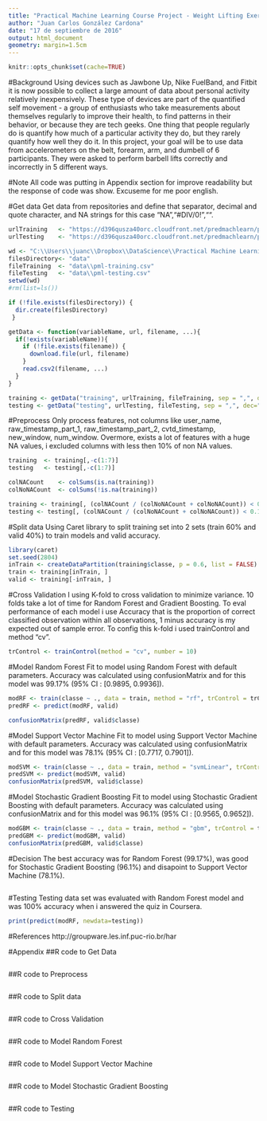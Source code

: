 ```yaml
---
title: "Practical Machine Learning Course Project - Weight Lifting Exercise"
author: "Juan Carlos González Cardona"
date: "17 de septiembre de 2016"
output: html_document
geometry: margin=1.5cm
---
```

```r
knitr::opts_chunk$set(cache=TRUE)
```

#Background
Using devices such as Jawbone Up, Nike FuelBand, and Fitbit it is now possible to collect a large amount of data about personal activity relatively inexpensively. These type of devices are part of the quantified self movement - a group of enthusiasts who take measurements about themselves regularly to improve their health, to find patterns in their behavior, or because they are tech geeks. One thing that people regularly do is quantify how much of a particular activity they do, but they rarely quantify how well they do it. In this project, your goal will be to use data from accelerometers on the belt, forearm, arm, and dumbell of 6 participants. They were asked to perform barbell lifts correctly and incorrectly in 5 different ways.

#Note
All code was putting in Appendix section for improve readability but the response of code was show. Excuseme for me poor english.

#Get data
Get data from repositories and define that separator, decimal and quote character, and NA strings for this case "NA","#DIV/0!","".
```r
urlTraining   <- "https://d396qusza40orc.cloudfront.net/predmachlearn/pml-training.csv"
urlTesting    <- "https://d396qusza40orc.cloudfront.net/predmachlearn/pml-testing.csv"

wd <- "C:\\Users\\juanc\\Dropbox\\DataScience\\Practical Machine Learning\\Project\\JHU-PracticalMachineLearning"
filesDirectory<- "data"
fileTraining  <- "data\\pml-training.csv"
fileTesting   <- "data\\pml-testing.csv"
setwd(wd)
#rm(list=ls())

if (!file.exists(filesDirectory)) {
  dir.create(filesDirectory)
 }

getData <- function(variableName, url, filename, ...){
  if(!exists(variableName)){
    if (!file.exists(filename)) { 
      download.file(url, filename)
    }
    read.csv2(filename, ...)
  }
}

training <- getData("training", urlTraining, fileTraining, sep = ",", dec=".", quote = "\"", na.strings = c("NA","#DIV/0!",""))
testing <- getData("testing", urlTesting, fileTesting, sep = ",", dec=".", quote = "\"", na.strings = c("NA","#DIV/0!",""))
```


#Preprocess
Only process features, not columns like user_name, raw_timestamp_part_1, raw_timestamp_part_2, cvtd_timestamp, new_window, num_window.
Overmore, exists a lot of features with a huge NA values, i excluded columns with less then 10% of non NA values.
```r
training  <- training[,-c(1:7)]
testing   <- testing[,-c(1:7)]

colNACount    <- colSums(is.na(training)) 
colNoNACount  <- colSums(!is.na(training))

training <- training[, (colNACount / (colNoNACount + colNoNACount)) < 0.10 ]
testing <- testing[, (colNACount / (colNoNACount + colNoNACount)) < 0.10 ]
```

#Split data
Using Caret library to split training set into 2 sets (train 60% and valid 40%) to train models and valid accuracy.
```r
library(caret)
set.seed(2804) 
inTrain <- createDataPartition(training$classe, p = 0.6, list = FALSE)
train <- training[inTrain, ]
valid <- training[-inTrain, ]
```

#Cross Validation
I using K-fold to cross validation to minimize variance. 10 folds take a lot of time for Random Forest and Gradient Boosting. To eval performance of each model i use Accuracy that is the proportion of correct classified observation within all observations,  1 minus accuracy is my expected out of sample error.
To config this k-fold i used trainControl and method "cv".
```r
trControl <- trainControl(method = "cv", number = 10)
```

#Model Random Forest
Fit to model using Random Forest with default parameters. Accuracy was calculated using confusionMatrix and for this model was 99.17% (95% CI : [0.9895, 0.9936]).
```r
modRF <- train(classe ~ ., data = train, method = "rf", trControl = trControl)
predRF <- predict(modRF, valid)

confusionMatrix(predRF, valid$classe)
```

#Model Support Vector Machine
Fit to model using Support Vector Machine with default parameters. Accuracy was calculated using confusionMatrix and for this model was 78.1% (95% CI : [0.7717, 0.7901]).
```r
modSVM <- train(classe ~ ., data = train, method = "svmLinear", trControl = trControl)
predSVM <- predict(modSVM, valid)
confusionMatrix(predSVM, valid$classe)
```

#Model Stochastic Gradient Boosting
Fit to model using Stochastic Gradient Boosting with default parameters. Accuracy was calculated using confusionMatrix and for this model was 96.1% (95% CI : [0.9565, 0.9652]).
```r
modGBM <- train(classe ~ ., data = train, method = "gbm", trControl = trControl, verbose = FALSE)
predGBM <- predict(modGBM, valid)
confusionMatrix(predGBM, valid$classe)
```

#Decision
The best accuracy was for Random Forest (99.17%), was good for Stochastic Gradient Boosting (96.1%) and disapoint to Support Vector Machine (78.1%).
```r


```

#Testing
Testing data set was evaluated with Random Forest model and was 100% accuracy when i answered the quiz in Coursera.
```r
print(predict(modRF, newdata=testing))

```

#References
http://groupware.les.inf.puc-rio.br/har

#Appendix
##R code to Get Data
```r

```
##R code to Preprocess
```r

```
##R code to Split data
```r

```
##R code to Cross Validation
```r

```
##R code to Model Random Forest
```r

```
##R code to Model Support Vector Machine
```r

```
##R code to Model Stochastic Gradient Boosting
```r

```
##R code to Testing
```r

```
